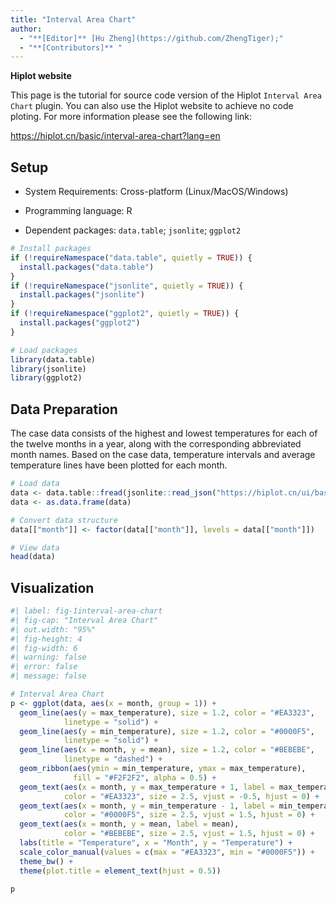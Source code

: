 ```yaml
---
title: "Interval Area Chart"
author:
  - "**[Editor]** [Hu Zheng](https://github.com/ZhengTiger);"
  - "**[Contributors]** "
---
```


::: callout-note
**Hiplot website**

This page is the tutorial for source code version of the Hiplot `Interval Area Chart` plugin. You can also use the Hiplot website to achieve no code ploting. For more information please see the following link:

<https://hiplot.cn/basic/interval-area-chart?lang=en>
:::

## Setup

-   System Requirements: Cross-platform (Linux/MacOS/Windows)

-   Programming language: R

-   Dependent packages: `data.table`; `jsonlite`; `ggplot2`

```r
# Install packages
if (!requireNamespace("data.table", quietly = TRUE)) {
  install.packages("data.table")
}
if (!requireNamespace("jsonlite", quietly = TRUE)) {
  install.packages("jsonlite")
}
if (!requireNamespace("ggplot2", quietly = TRUE)) {
  install.packages("ggplot2")
}

# Load packages
library(data.table)
library(jsonlite)
library(ggplot2)
```

## Data Preparation

The case data consists of the highest and lowest temperatures for each of the twelve months in a year, along with the corresponding abbreviated month names. Based on the case data, temperature intervals and average temperature lines have been plotted for each month.

```r
# Load data
data <- data.table::fread(jsonlite::read_json("https://hiplot.cn/ui/basic/interval-area-chart/data.json")$exampleData$textarea[[1]])
data <- as.data.frame(data)

# Convert data structure
data[["month"]] <- factor(data[["month"]], levels = data[["month"]])

# View data
head(data)
```

## Visualization

```r
#| label: fig-1interval-area-chart
#| fig-cap: "Interval Area Chart"
#| out.width: "95%"
#| fig-height: 4
#| fig-width: 6
#| warning: false
#| error: false
#| message: false

# Interval Area Chart
p <- ggplot(data, aes(x = month, group = 1)) +
  geom_line(aes(y = max_temperature), size = 1.2, color = "#EA3323", 
            linetype = "solid") +
  geom_line(aes(y = min_temperature), size = 1.2, color = "#0000F5", 
            linetype = "solid") +
  geom_line(aes(x = month, y = mean), size = 1.2, color = "#BEBEBE", 
            linetype = "dashed") +
  geom_ribbon(aes(ymin = min_temperature, ymax = max_temperature), 
              fill = "#F2F2F2", alpha = 0.5) +
  geom_text(aes(x = month, y = max_temperature + 1, label = max_temperature),
            color = "#EA3323", size = 2.5, vjust = -0.5, hjust = 0) +
  geom_text(aes(x = month, y = min_temperature - 1, label = min_temperature),
            color = "#0000F5", size = 2.5, vjust = 1.5, hjust = 0) +
  geom_text(aes(x = month, y = mean, label = mean),
            color = "#BEBEBE", size = 2.5, vjust = 1.5, hjust = 0) +
  labs(title = "Temperature", x = "Month", y = "Temperature") +
  scale_color_manual(values = c(max = "#EA3323", min = "#0000F5")) +
  theme_bw() +
  theme(plot.title = element_text(hjust = 0.5))

p
```



